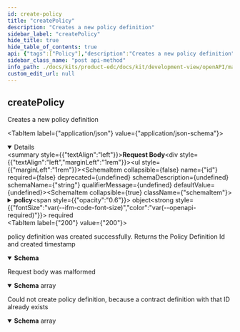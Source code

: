 ```yaml
---
id: create-policy
title: "createPolicy"
description: "Creates a new policy definition"
sidebar_label: "createPolicy"
hide_title: true
hide_table_of_contents: true
api: {"tags":["Policy"],"description":"Creates a new policy definition","operationId":"createPolicy","requestBody":{"content":{"application/json":{"schema":{"required":["policy"],"type":"object","properties":{"id":{"type":"string"},"policy":{"type":"object","properties":{"@type":{"type":"string","enum":["SET","OFFER","CONTRACT"]},"assignee":{"type":"string"},"assigner":{"type":"string"},"extensibleProperties":{"type":"object","additionalProperties":{"type":"object"}},"inheritsFrom":{"type":"string"},"obligations":{"type":"array","items":{"type":"object","properties":{"action":{"type":"object","properties":{"constraint":{"required":["edctype"],"type":"object","properties":{"edctype":{"type":"string"}},"discriminator":{"propertyName":"edctype"}},"includedIn":{"type":"string"},"type":{"type":"string"}}},"assignee":{"type":"string"},"assigner":{"type":"string"},"consequence":"circular()","constraints":{"type":"array","items":{"required":["edctype"],"type":"object","properties":{"edctype":{"type":"string"}},"discriminator":{"propertyName":"edctype"}}},"parentPermission":{"type":"object","properties":{"action":{"type":"object","properties":{"constraint":{"required":["edctype"],"type":"object","properties":{"edctype":{"type":"string"}},"discriminator":{"propertyName":"edctype"}},"includedIn":{"type":"string"},"type":{"type":"string"}}},"assignee":{"type":"string"},"assigner":{"type":"string"},"constraints":{"type":"array","items":{"required":["edctype"],"type":"object","properties":{"edctype":{"type":"string"}},"discriminator":{"propertyName":"edctype"}}},"duties":{"type":"array","items":"circular()"},"target":{"type":"string"},"uid":{"type":"string"}}},"target":{"type":"string"},"uid":{"type":"string"}}}},"permissions":{"type":"array","items":{"type":"object","properties":{"action":{"type":"object","properties":{"constraint":{"required":["edctype"],"type":"object","properties":{"edctype":{"type":"string"}},"discriminator":{"propertyName":"edctype"}},"includedIn":{"type":"string"},"type":{"type":"string"}}},"assignee":{"type":"string"},"assigner":{"type":"string"},"constraints":{"type":"array","items":{"required":["edctype"],"type":"object","properties":{"edctype":{"type":"string"}},"discriminator":{"propertyName":"edctype"}}},"duties":{"type":"array","items":{"type":"object","properties":{"action":{"type":"object","properties":{"constraint":{"required":["edctype"],"type":"object","properties":{"edctype":{"type":"string"}},"discriminator":{"propertyName":"edctype"}},"includedIn":{"type":"string"},"type":{"type":"string"}}},"assignee":{"type":"string"},"assigner":{"type":"string"},"consequence":"circular()","constraints":{"type":"array","items":{"required":["edctype"],"type":"object","properties":{"edctype":{"type":"string"}},"discriminator":{"propertyName":"edctype"}}},"parentPermission":"circular()","target":{"type":"string"},"uid":{"type":"string"}}}},"target":{"type":"string"},"uid":{"type":"string"}}}},"prohibitions":{"type":"array","items":{"type":"object","properties":{"action":{"type":"object","properties":{"constraint":{"required":["edctype"],"type":"object","properties":{"edctype":{"type":"string"}},"discriminator":{"propertyName":"edctype"}},"includedIn":{"type":"string"},"type":{"type":"string"}}},"assignee":{"type":"string"},"assigner":{"type":"string"},"constraints":{"type":"array","items":{"required":["edctype"],"type":"object","properties":{"edctype":{"type":"string"}},"discriminator":{"propertyName":"edctype"}}},"target":{"type":"string"},"uid":{"type":"string"}}}},"target":{"type":"string"}}}}}}}},"responses":{"200":{"description":"policy definition was created successfully. Returns the Policy Definition Id and created timestamp","content":{"application/json":{"schema":{"type":"object","properties":{"createdAt":{"type":"integer","format":"int64"},"id":{"type":"string"}}}}}},"400":{"description":"Request body was malformed","content":{"application/json":{"schema":{"type":"array","items":{"type":"object","properties":{"invalidValue":{"type":"string"},"message":{"type":"string"},"path":{"type":"string"},"type":{"type":"string"}}}}}}},"409":{"description":"Could not create policy definition, because a contract definition with that ID already exists","content":{"application/json":{"schema":{"type":"array","items":{"type":"object","properties":{"invalidValue":{"type":"string"},"message":{"type":"string"},"path":{"type":"string"},"type":{"type":"string"}}}}}}}},"method":"post","path":"/policydefinitions","servers":[{"url":"/"}],"jsonRequestBodyExample":{"id":"string","policy":{"@type":"SET","assignee":"string","assigner":"string","extensibleProperties":{},"inheritsFrom":"string","obligations":[{"action":{"constraint":{"edctype":"string"},"includedIn":"string","type":"string"},"assignee":"string","assigner":"string","constraints":[{"edctype":"string"}],"parentPermission":{"action":{"constraint":{"edctype":"string"},"includedIn":"string","type":"string"},"assignee":"string","assigner":"string","constraints":[{"edctype":"string"}],"duties":[null],"target":"string","uid":"string"},"target":"string","uid":"string"}],"permissions":[{"action":{"constraint":{"edctype":"string"},"includedIn":"string","type":"string"},"assignee":"string","assigner":"string","constraints":[{"edctype":"string"}],"duties":[{"action":{"constraint":{"edctype":"string"},"includedIn":"string","type":"string"},"assignee":"string","assigner":"string","constraints":[{"edctype":"string"}],"target":"string","uid":"string"}],"target":"string","uid":"string"}],"prohibitions":[{"action":{"constraint":{"edctype":"string"},"includedIn":"string","type":"string"},"assignee":"string","assigner":"string","constraints":[{"edctype":"string"}],"target":"string","uid":"string"}],"target":"string"}},"info":{"title":"management-api","description":"REST API documentation for the management-api","version":"0.0.1-SNAPSHOT"},"postman":{"name":"create Policy","description":{"content":"Creates a new policy definition","type":"text/plain"},"url":{"path":["policydefinitions"],"host":["{{baseUrl}}"],"query":[],"variable":[]},"header":[{"key":"Content-Type","value":"application/json"},{"key":"Accept","value":"application/json"}],"method":"POST","body":{"mode":"raw","raw":"\"\"","options":{"raw":{"language":"json"}}}}}
sidebar_class_name: "post api-method"
info_path: ./docs/kits/product-edc/docs/kit/development-view/openAPI/management-api/management-api
custom_edit_url: null
---
```



## createPolicy



Creates a new policy definition

<MimeTabs><TabItem label={"application/json"} value={"application/json-schema"}><details style={{}} data-collapsed={false} open={true}><summary style={{"textAlign":"left"}}><strong>Request Body</strong></summary><div style={{"textAlign":"left","marginLeft":"1rem"}}></div><ul style={{"marginLeft":"1rem"}}><SchemaItem collapsible={false} name={"id"} required={false} deprecated={undefined} schemaDescription={undefined} schemaName={"string"} qualifierMessage={undefined} defaultValue={undefined}></SchemaItem><SchemaItem collapsible={true} className={"schemaItem"}><details style={{}}><summary style={{}}><strong>policy</strong><span style={{"opacity":"0.6"}}> object</span><strong style={{"fontSize":"var(--ifm-code-font-size)","color":"var(--openapi-required)"}}> required</strong></summary><div style={{"marginLeft":"1rem"}}><SchemaItem collapsible={false} name={"@type"} required={false} deprecated={undefined} schemaDescription={undefined} schemaName={"string"} qualifierMessage={"**Possible values:** [`SET`, `OFFER`, `CONTRACT`]"} defaultValue={undefined}></SchemaItem><SchemaItem collapsible={false} name={"assignee"} required={false} deprecated={undefined} schemaDescription={undefined} schemaName={"string"} qualifierMessage={undefined} defaultValue={undefined}></SchemaItem><SchemaItem collapsible={false} name={"assigner"} required={false} deprecated={undefined} schemaDescription={undefined} schemaName={"string"} qualifierMessage={undefined} defaultValue={undefined}></SchemaItem><SchemaItem collapsible={true} className={"schemaItem"}><details style={{}}><summary style={{}}><strong>extensibleProperties</strong><span style={{"opacity":"0.6"}}> object</span></summary><div style={{"marginLeft":"1rem"}}><li><div><code>property name*</code><span style={{"opacity":"0.6"}}> object</span></div></li></div></details></SchemaItem><SchemaItem collapsible={false} name={"inheritsFrom"} required={false} deprecated={undefined} schemaDescription={undefined} schemaName={"string"} qualifierMessage={undefined} defaultValue={undefined}></SchemaItem><SchemaItem collapsible={true} className={"schemaItem"}><details style={{}}><summary style={{}}><strong>obligations</strong><span style={{"opacity":"0.6"}}> object[]</span></summary><div style={{"marginLeft":"1rem"}}><SchemaItem collapsible={true} className={"schemaItem"}><details style={{}}><summary style={{}}><strong>action</strong><span style={{"opacity":"0.6"}}> object</span></summary><div style={{"marginLeft":"1rem"}}><SchemaItem collapsible={true} className={"schemaItem"}><details style={{}}><summary style={{}}><strong>constraint</strong><span style={{"opacity":"0.6"}}> object</span></summary><div style={{"marginLeft":"1rem"}}></div></details></SchemaItem><SchemaItem collapsible={false} name={"includedIn"} required={false} deprecated={undefined} schemaDescription={undefined} schemaName={"string"} qualifierMessage={undefined} defaultValue={undefined}></SchemaItem><SchemaItem collapsible={false} name={"type"} required={false} deprecated={undefined} schemaDescription={undefined} schemaName={"string"} qualifierMessage={undefined} defaultValue={undefined}></SchemaItem></div></details></SchemaItem><SchemaItem collapsible={false} name={"assignee"} required={false} deprecated={undefined} schemaDescription={undefined} schemaName={"string"} qualifierMessage={undefined} defaultValue={undefined}></SchemaItem><SchemaItem collapsible={false} name={"assigner"} required={false} deprecated={undefined} schemaDescription={undefined} schemaName={"string"} qualifierMessage={undefined} defaultValue={undefined}></SchemaItem><SchemaItem collapsible={false} name={"consequence"} required={false} deprecated={undefined} schemaDescription={undefined} schemaName={""} qualifierMessage={undefined} defaultValue={undefined}></SchemaItem><SchemaItem collapsible={true} className={"schemaItem"}><details style={{}}><summary style={{}}><strong>constraints</strong><span style={{"opacity":"0.6"}}> object[]</span></summary><div style={{"marginLeft":"1rem"}}></div></details></SchemaItem><SchemaItem collapsible={true} className={"schemaItem"}><details style={{}}><summary style={{}}><strong>parentPermission</strong><span style={{"opacity":"0.6"}}> object</span></summary><div style={{"marginLeft":"1rem"}}><SchemaItem collapsible={true} className={"schemaItem"}><details style={{}}><summary style={{}}><strong>action</strong><span style={{"opacity":"0.6"}}> object</span></summary><div style={{"marginLeft":"1rem"}}><SchemaItem collapsible={true} className={"schemaItem"}><details style={{}}><summary style={{}}><strong>constraint</strong><span style={{"opacity":"0.6"}}> object</span></summary><div style={{"marginLeft":"1rem"}}></div></details></SchemaItem><SchemaItem collapsible={false} name={"includedIn"} required={false} deprecated={undefined} schemaDescription={undefined} schemaName={"string"} qualifierMessage={undefined} defaultValue={undefined}></SchemaItem><SchemaItem collapsible={false} name={"type"} required={false} deprecated={undefined} schemaDescription={undefined} schemaName={"string"} qualifierMessage={undefined} defaultValue={undefined}></SchemaItem></div></details></SchemaItem><SchemaItem collapsible={false} name={"assignee"} required={false} deprecated={undefined} schemaDescription={undefined} schemaName={"string"} qualifierMessage={undefined} defaultValue={undefined}></SchemaItem><SchemaItem collapsible={false} name={"assigner"} required={false} deprecated={undefined} schemaDescription={undefined} schemaName={"string"} qualifierMessage={undefined} defaultValue={undefined}></SchemaItem><SchemaItem collapsible={true} className={"schemaItem"}><details style={{}}><summary style={{}}><strong>constraints</strong><span style={{"opacity":"0.6"}}> object[]</span></summary><div style={{"marginLeft":"1rem"}}></div></details></SchemaItem><SchemaItem collapsible={false} name={"duties"} required={false} deprecated={undefined} schemaDescription={undefined} schemaName={"undefined[]"} qualifierMessage={undefined} defaultValue={undefined}></SchemaItem><SchemaItem collapsible={false} name={"target"} required={false} deprecated={undefined} schemaDescription={undefined} schemaName={"string"} qualifierMessage={undefined} defaultValue={undefined}></SchemaItem><SchemaItem collapsible={false} name={"uid"} required={false} deprecated={undefined} schemaDescription={undefined} schemaName={"string"} qualifierMessage={undefined} defaultValue={undefined}></SchemaItem></div></details></SchemaItem><SchemaItem collapsible={false} name={"target"} required={false} deprecated={undefined} schemaDescription={undefined} schemaName={"string"} qualifierMessage={undefined} defaultValue={undefined}></SchemaItem><SchemaItem collapsible={false} name={"uid"} required={false} deprecated={undefined} schemaDescription={undefined} schemaName={"string"} qualifierMessage={undefined} defaultValue={undefined}></SchemaItem></div></details></SchemaItem><SchemaItem collapsible={true} className={"schemaItem"}><details style={{}}><summary style={{}}><strong>permissions</strong><span style={{"opacity":"0.6"}}> object[]</span></summary><div style={{"marginLeft":"1rem"}}><SchemaItem collapsible={true} className={"schemaItem"}><details style={{}}><summary style={{}}><strong>action</strong><span style={{"opacity":"0.6"}}> object</span></summary><div style={{"marginLeft":"1rem"}}><SchemaItem collapsible={true} className={"schemaItem"}><details style={{}}><summary style={{}}><strong>constraint</strong><span style={{"opacity":"0.6"}}> object</span></summary><div style={{"marginLeft":"1rem"}}></div></details></SchemaItem><SchemaItem collapsible={false} name={"includedIn"} required={false} deprecated={undefined} schemaDescription={undefined} schemaName={"string"} qualifierMessage={undefined} defaultValue={undefined}></SchemaItem><SchemaItem collapsible={false} name={"type"} required={false} deprecated={undefined} schemaDescription={undefined} schemaName={"string"} qualifierMessage={undefined} defaultValue={undefined}></SchemaItem></div></details></SchemaItem><SchemaItem collapsible={false} name={"assignee"} required={false} deprecated={undefined} schemaDescription={undefined} schemaName={"string"} qualifierMessage={undefined} defaultValue={undefined}></SchemaItem><SchemaItem collapsible={false} name={"assigner"} required={false} deprecated={undefined} schemaDescription={undefined} schemaName={"string"} qualifierMessage={undefined} defaultValue={undefined}></SchemaItem><SchemaItem collapsible={true} className={"schemaItem"}><details style={{}}><summary style={{}}><strong>constraints</strong><span style={{"opacity":"0.6"}}> object[]</span></summary><div style={{"marginLeft":"1rem"}}></div></details></SchemaItem><SchemaItem collapsible={true} className={"schemaItem"}><details style={{}}><summary style={{}}><strong>duties</strong><span style={{"opacity":"0.6"}}> object[]</span></summary><div style={{"marginLeft":"1rem"}}><SchemaItem collapsible={true} className={"schemaItem"}><details style={{}}><summary style={{}}><strong>action</strong><span style={{"opacity":"0.6"}}> object</span></summary><div style={{"marginLeft":"1rem"}}><SchemaItem collapsible={true} className={"schemaItem"}><details style={{}}><summary style={{}}><strong>constraint</strong><span style={{"opacity":"0.6"}}> object</span></summary><div style={{"marginLeft":"1rem"}}></div></details></SchemaItem><SchemaItem collapsible={false} name={"includedIn"} required={false} deprecated={undefined} schemaDescription={undefined} schemaName={"string"} qualifierMessage={undefined} defaultValue={undefined}></SchemaItem><SchemaItem collapsible={false} name={"type"} required={false} deprecated={undefined} schemaDescription={undefined} schemaName={"string"} qualifierMessage={undefined} defaultValue={undefined}></SchemaItem></div></details></SchemaItem><SchemaItem collapsible={false} name={"assignee"} required={false} deprecated={undefined} schemaDescription={undefined} schemaName={"string"} qualifierMessage={undefined} defaultValue={undefined}></SchemaItem><SchemaItem collapsible={false} name={"assigner"} required={false} deprecated={undefined} schemaDescription={undefined} schemaName={"string"} qualifierMessage={undefined} defaultValue={undefined}></SchemaItem><SchemaItem collapsible={false} name={"consequence"} required={false} deprecated={undefined} schemaDescription={undefined} schemaName={""} qualifierMessage={undefined} defaultValue={undefined}></SchemaItem><SchemaItem collapsible={true} className={"schemaItem"}><details style={{}}><summary style={{}}><strong>constraints</strong><span style={{"opacity":"0.6"}}> object[]</span></summary><div style={{"marginLeft":"1rem"}}></div></details></SchemaItem><SchemaItem collapsible={false} name={"parentPermission"} required={false} deprecated={undefined} schemaDescription={undefined} schemaName={""} qualifierMessage={undefined} defaultValue={undefined}></SchemaItem><SchemaItem collapsible={false} name={"target"} required={false} deprecated={undefined} schemaDescription={undefined} schemaName={"string"} qualifierMessage={undefined} defaultValue={undefined}></SchemaItem><SchemaItem collapsible={false} name={"uid"} required={false} deprecated={undefined} schemaDescription={undefined} schemaName={"string"} qualifierMessage={undefined} defaultValue={undefined}></SchemaItem></div></details></SchemaItem><SchemaItem collapsible={false} name={"target"} required={false} deprecated={undefined} schemaDescription={undefined} schemaName={"string"} qualifierMessage={undefined} defaultValue={undefined}></SchemaItem><SchemaItem collapsible={false} name={"uid"} required={false} deprecated={undefined} schemaDescription={undefined} schemaName={"string"} qualifierMessage={undefined} defaultValue={undefined}></SchemaItem></div></details></SchemaItem><SchemaItem collapsible={true} className={"schemaItem"}><details style={{}}><summary style={{}}><strong>prohibitions</strong><span style={{"opacity":"0.6"}}> object[]</span></summary><div style={{"marginLeft":"1rem"}}><SchemaItem collapsible={true} className={"schemaItem"}><details style={{}}><summary style={{}}><strong>action</strong><span style={{"opacity":"0.6"}}> object</span></summary><div style={{"marginLeft":"1rem"}}><SchemaItem collapsible={true} className={"schemaItem"}><details style={{}}><summary style={{}}><strong>constraint</strong><span style={{"opacity":"0.6"}}> object</span></summary><div style={{"marginLeft":"1rem"}}></div></details></SchemaItem><SchemaItem collapsible={false} name={"includedIn"} required={false} deprecated={undefined} schemaDescription={undefined} schemaName={"string"} qualifierMessage={undefined} defaultValue={undefined}></SchemaItem><SchemaItem collapsible={false} name={"type"} required={false} deprecated={undefined} schemaDescription={undefined} schemaName={"string"} qualifierMessage={undefined} defaultValue={undefined}></SchemaItem></div></details></SchemaItem><SchemaItem collapsible={false} name={"assignee"} required={false} deprecated={undefined} schemaDescription={undefined} schemaName={"string"} qualifierMessage={undefined} defaultValue={undefined}></SchemaItem><SchemaItem collapsible={false} name={"assigner"} required={false} deprecated={undefined} schemaDescription={undefined} schemaName={"string"} qualifierMessage={undefined} defaultValue={undefined}></SchemaItem><SchemaItem collapsible={true} className={"schemaItem"}><details style={{}}><summary style={{}}><strong>constraints</strong><span style={{"opacity":"0.6"}}> object[]</span></summary><div style={{"marginLeft":"1rem"}}></div></details></SchemaItem><SchemaItem collapsible={false} name={"target"} required={false} deprecated={undefined} schemaDescription={undefined} schemaName={"string"} qualifierMessage={undefined} defaultValue={undefined}></SchemaItem><SchemaItem collapsible={false} name={"uid"} required={false} deprecated={undefined} schemaDescription={undefined} schemaName={"string"} qualifierMessage={undefined} defaultValue={undefined}></SchemaItem></div></details></SchemaItem><SchemaItem collapsible={false} name={"target"} required={false} deprecated={undefined} schemaDescription={undefined} schemaName={"string"} qualifierMessage={undefined} defaultValue={undefined}></SchemaItem></div></details></SchemaItem></ul></details></TabItem></MimeTabs><div><ApiTabs><TabItem label={"200"} value={"200"}><div>

policy definition was created successfully. Returns the Policy Definition Id and created timestamp

</div><div><MimeTabs schemaType={"response"}><TabItem label={"application/json"} value={"application/json"}><SchemaTabs><TabItem label={"Schema"} value={"Schema"}><details style={{}} data-collapsed={false} open={true}><summary style={{"textAlign":"left"}}><strong>Schema</strong></summary><div style={{"textAlign":"left","marginLeft":"1rem"}}></div><ul style={{"marginLeft":"1rem"}}><SchemaItem collapsible={false} name={"createdAt"} required={false} deprecated={undefined} schemaDescription={undefined} schemaName={"int64"} qualifierMessage={undefined} defaultValue={undefined}></SchemaItem><SchemaItem collapsible={false} name={"id"} required={false} deprecated={undefined} schemaDescription={undefined} schemaName={"string"} qualifierMessage={undefined} defaultValue={undefined}></SchemaItem></ul></details></TabItem><TabItem label={"Example (from schema)"} value={"Example (from schema)"}><ResponseSamples responseExample={"{\n  \"createdAt\": 0,\n  \"id\": \"string\"\n}"} language={"json"}></ResponseSamples></TabItem></SchemaTabs></TabItem></MimeTabs></div></TabItem><TabItem label={"400"} value={"400"}><div>

Request body was malformed

</div><div><MimeTabs schemaType={"response"}><TabItem label={"application/json"} value={"application/json"}><SchemaTabs><TabItem label={"Schema"} value={"Schema"}><details style={{}} data-collapsed={false} open={true}><summary style={{"textAlign":"left"}}><strong>Schema</strong><span style={{"opacity":"0.6"}}> array</span></summary><div style={{"textAlign":"left","marginLeft":"1rem"}}></div><ul style={{"marginLeft":"1rem"}}><SchemaItem collapsible={false} name={"invalidValue"} required={false} deprecated={undefined} schemaDescription={undefined} schemaName={"string"} qualifierMessage={undefined} defaultValue={undefined}></SchemaItem><SchemaItem collapsible={false} name={"message"} required={false} deprecated={undefined} schemaDescription={undefined} schemaName={"string"} qualifierMessage={undefined} defaultValue={undefined}></SchemaItem><SchemaItem collapsible={false} name={"path"} required={false} deprecated={undefined} schemaDescription={undefined} schemaName={"string"} qualifierMessage={undefined} defaultValue={undefined}></SchemaItem><SchemaItem collapsible={false} name={"type"} required={false} deprecated={undefined} schemaDescription={undefined} schemaName={"string"} qualifierMessage={undefined} defaultValue={undefined}></SchemaItem></ul></details></TabItem><TabItem label={"Example (from schema)"} value={"Example (from schema)"}><ResponseSamples responseExample={"[\n  {\n    \"invalidValue\": \"string\",\n    \"message\": \"string\",\n    \"path\": \"string\",\n    \"type\": \"string\"\n  }\n]"} language={"json"}></ResponseSamples></TabItem></SchemaTabs></TabItem></MimeTabs></div></TabItem><TabItem label={"409"} value={"409"}><div>

Could not create policy definition, because a contract definition with that ID already exists

</div><div><MimeTabs schemaType={"response"}><TabItem label={"application/json"} value={"application/json"}><SchemaTabs><TabItem label={"Schema"} value={"Schema"}><details style={{}} data-collapsed={false} open={true}><summary style={{"textAlign":"left"}}><strong>Schema</strong><span style={{"opacity":"0.6"}}> array</span></summary><div style={{"textAlign":"left","marginLeft":"1rem"}}></div><ul style={{"marginLeft":"1rem"}}><SchemaItem collapsible={false} name={"invalidValue"} required={false} deprecated={undefined} schemaDescription={undefined} schemaName={"string"} qualifierMessage={undefined} defaultValue={undefined}></SchemaItem><SchemaItem collapsible={false} name={"message"} required={false} deprecated={undefined} schemaDescription={undefined} schemaName={"string"} qualifierMessage={undefined} defaultValue={undefined}></SchemaItem><SchemaItem collapsible={false} name={"path"} required={false} deprecated={undefined} schemaDescription={undefined} schemaName={"string"} qualifierMessage={undefined} defaultValue={undefined}></SchemaItem><SchemaItem collapsible={false} name={"type"} required={false} deprecated={undefined} schemaDescription={undefined} schemaName={"string"} qualifierMessage={undefined} defaultValue={undefined}></SchemaItem></ul></details></TabItem><TabItem label={"Example (from schema)"} value={"Example (from schema)"}><ResponseSamples responseExample={"[\n  {\n    \"invalidValue\": \"string\",\n    \"message\": \"string\",\n    \"path\": \"string\",\n    \"type\": \"string\"\n  }\n]"} language={"json"}></ResponseSamples></TabItem></SchemaTabs></TabItem></MimeTabs></div></TabItem></ApiTabs></div>
      
